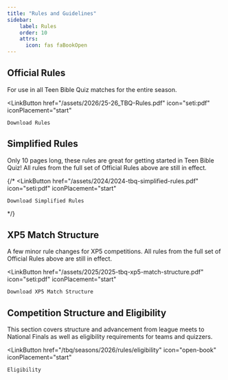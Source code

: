 ```yaml
---
title: "Rules and Guidelines"
sidebar:
    label: Rules
    order: 10
    attrs:
      icon: fas faBookOpen
---
```



## Official Rules

For use in all Teen Bible Quiz matches for the entire season.

<LinkButton
    href="/assets/2026/25-26_TBQ-Rules.pdf"
    icon="seti:pdf"
    iconPlacement="start"
>
    Download Rules
</LinkButton>

## Simplified Rules <Badge text="Coming soon!" variant="tip" />

Only 10 pages long, these rules are great for getting started in Teen Bible Quiz! All rules from the full set of Official Rules above are still in effect.

{/*
<LinkButton
    href="/assets/2024/2024-tbq-simplified-rules.pdf"
    icon="seti:pdf"
    iconPlacement="start"
>
    Download Simplified Rules
</LinkButton> */}

## XP5 Match Structure

A few minor rule changes for XP5 competitions. All rules from the full set of Official Rules above are still in effect.

<LinkButton
    href="/assets/2025/2025-tbq-xp5-match-structure.pdf"
    icon="seti:pdf"
    iconPlacement="start"
>
    Download XP5 Match Structure
</LinkButton>

[//]: # "### Tiebreakers"
[//]: # '<LinkButton href="/assets/2023/2023-tbq-national-finals-tie-breaker-rules.pdf" icon="seti:pdf" iconPlacement="start">Download Tie Breaking Rules</LinkButton>'

## Competition Structure and Eligibility

This section covers structure and advancement from league meets to National Finals as well as eligibility requirements for teams and quizzers.

<LinkButton
    href="/tbq/seasons/2026/rules/eligibility"
    icon="open-book"
    iconPlacement="start"
>
    Eligibility
</LinkButton>
